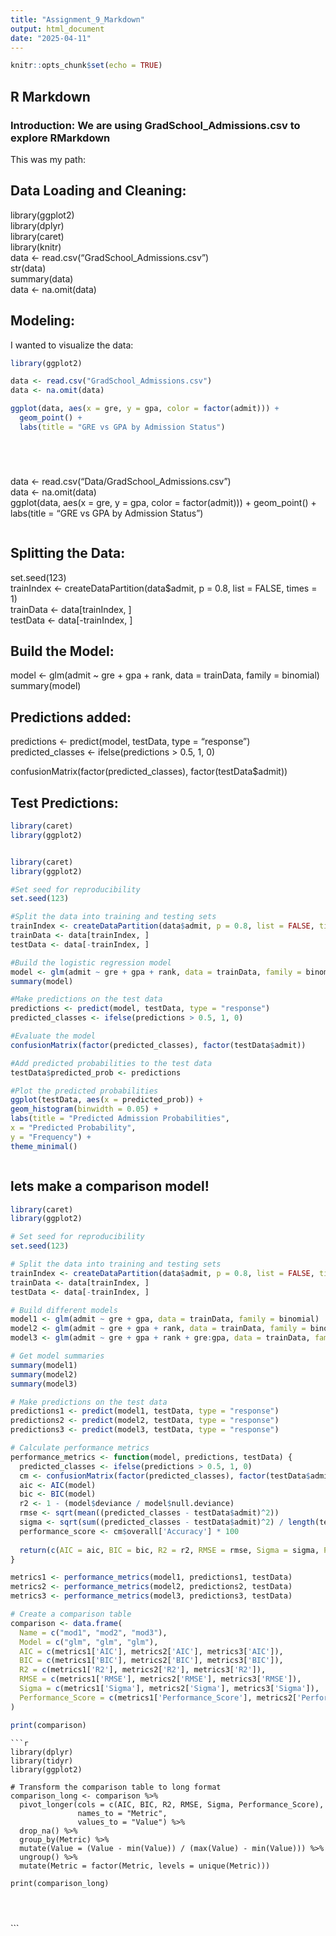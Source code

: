 ```yaml
---
title: "Assignment_9_Markdown"
output: html_document
date: "2025-04-11"
---
```


```r
knitr::opts_chunk$set(echo = TRUE)
```

## R Markdown
### Introduction: We are using GradSchool_Admissions.csv to explore RMarkdown
This was my path:

## Data Loading and Cleaning:
library(ggplot2)  
library(dplyr)  
library(caret)  
library(knitr)  
data <- read.csv("GradSchool_Admissions.csv")  
str(data)  
summary(data)  
data <- na.omit(data)  

## Modeling:

I wanted to visualize the data:  

```r
library(ggplot2)

data <- read.csv("GradSchool_Admissions.csv")
data <- na.omit(data)

ggplot(data, aes(x = gre, y = gpa, color = factor(admit))) +
  geom_point() +
  labs(title = "GRE vs GPA by Admission Status")






```

data <- read.csv("Data/GradSchool_Admissions.csv")  
data <- na.omit(data)  
ggplot(data, aes(x = gre, y = gpa, color = factor(admit))) +
  geom_point() +
  labs(title = "GRE vs GPA by Admission Status")  
  

```r


```

## Splitting the Data:

set.seed(123)  
trainIndex <- createDataPartition(data$admit, p = 0.8, list = FALSE, times = 1)  
trainData <- data[trainIndex, ]  
testData <- data[-trainIndex, ]  

## Build the Model:
model <- glm(admit ~ gre + gpa + rank, data = trainData, family = binomial)  
summary(model)

## Predictions added:
predictions <- predict(model, testData, type = "response")
predicted_classes <- ifelse(predictions > 0.5, 1, 0)

confusionMatrix(factor(predicted_classes), factor(testData$admit))

## Test Predictions:
```r


library(caret)
library(ggplot2)


library(caret)
library(ggplot2)

#Set seed for reproducibility
set.seed(123)

#Split the data into training and testing sets
trainIndex <- createDataPartition(data$admit, p = 0.8, list = FALSE, times = 1)
trainData <- data[trainIndex, ]
testData <- data[-trainIndex, ]

#Build the logistic regression model
model <- glm(admit ~ gre + gpa + rank, data = trainData, family = binomial)
summary(model)

#Make predictions on the test data
predictions <- predict(model, testData, type = "response")
predicted_classes <- ifelse(predictions > 0.5, 1, 0)

#Evaluate the model
confusionMatrix(factor(predicted_classes), factor(testData$admit))

#Add predicted probabilities to the test data
testData$predicted_prob <- predictions

#Plot the predicted probabilities
ggplot(testData, aes(x = predicted_prob)) +
geom_histogram(binwidth = 0.05) +
labs(title = "Predicted Admission Probabilities",
x = "Predicted Probability",
y = "Frequency") +
theme_minimal()



```

## lets make a comparison model!
```r
library(caret)
library(ggplot2)

# Set seed for reproducibility
set.seed(123)

# Split the data into training and testing sets
trainIndex <- createDataPartition(data$admit, p = 0.8, list = FALSE, times = 1)
trainData <- data[trainIndex, ]
testData <- data[-trainIndex, ]

# Build different models
model1 <- glm(admit ~ gre + gpa, data = trainData, family = binomial)
model2 <- glm(admit ~ gre + gpa + rank, data = trainData, family = binomial)
model3 <- glm(admit ~ gre + gpa + rank + gre:gpa, data = trainData, family = binomial)

# Get model summaries
summary(model1)
summary(model2)
summary(model3)

# Make predictions on the test data
predictions1 <- predict(model1, testData, type = "response")
predictions2 <- predict(model2, testData, type = "response")
predictions3 <- predict(model3, testData, type = "response")

# Calculate performance metrics
performance_metrics <- function(model, predictions, testData) {
  predicted_classes <- ifelse(predictions > 0.5, 1, 0)
  cm <- confusionMatrix(factor(predicted_classes), factor(testData$admit))
  aic <- AIC(model)
  bic <- BIC(model)
  r2 <- 1 - (model$deviance / model$null.deviance)
  rmse <- sqrt(mean((predicted_classes - testData$admit)^2))
  sigma <- sqrt(sum((predicted_classes - testData$admit)^2) / length(testData$admit))
  performance_score <- cm$overall['Accuracy'] * 100
  
  return(c(AIC = aic, BIC = bic, R2 = r2, RMSE = rmse, Sigma = sigma, Performance_Score = performance_score))
}

metrics1 <- performance_metrics(model1, predictions1, testData)
metrics2 <- performance_metrics(model2, predictions2, testData)
metrics3 <- performance_metrics(model3, predictions3, testData)

# Create a comparison table
comparison <- data.frame(
  Name = c("mod1", "mod2", "mod3"),
  Model = c("glm", "glm", "glm"),
  AIC = c(metrics1['AIC'], metrics2['AIC'], metrics3['AIC']),
  BIC = c(metrics1['BIC'], metrics2['BIC'], metrics3['BIC']),
  R2 = c(metrics1['R2'], metrics2['R2'], metrics3['R2']),
  RMSE = c(metrics1['RMSE'], metrics2['RMSE'], metrics3['RMSE']),
  Sigma = c(metrics1['Sigma'], metrics2['Sigma'], metrics3['Sigma']),
  Performance_Score = c(metrics1['Performance_Score'], metrics2['Performance_Score'], metrics3['Performance_Score'])
)

print(comparison)
```

```
```r


library(dplyr)
library(tidyr)
library(ggplot2)

# Transform the comparison table to long format
comparison_long <- comparison %>%
  pivot_longer(cols = c(AIC, BIC, R2, RMSE, Sigma, Performance_Score),
               names_to = "Metric",
               values_to = "Value") %>%
  drop_na() %>%
  group_by(Metric) %>%
  mutate(Value = (Value - min(Value)) / (max(Value) - min(Value))) %>%
  ungroup() %>%
  mutate(Metric = factor(Metric, levels = unique(Metric)))

print(comparison_long)




```










```


